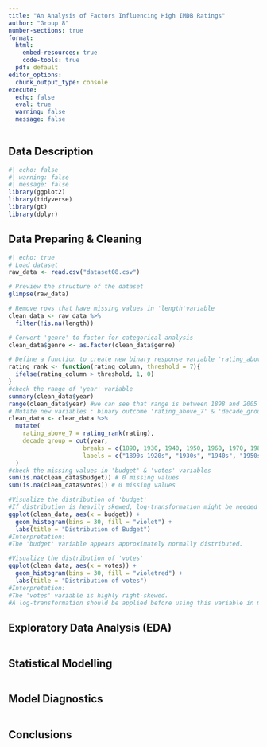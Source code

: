 ---
title: "An Analysis of Factors Influencing High IMDB Ratings"
author: "Group 8"
number-sections: true
format: 
  html:
    embed-resources: true
    code-tools: true
  pdf: default
editor_options:
  chunk_output_type: console
execute: 
  echo: false
  eval: true
  warning: false
  message: false
---

##  Data Description

```{=tex}
\textbf{Source}: IMDB film database

\textbf{Description of variables:}
\begin{itemize}
  \item \texttt{film\_id}: Unique identifier
  \item \texttt{year}: Year of release
  \item \texttt{length}: Duration (minutes)
  \item \texttt{budget}: Production budget (in \$10 million)
  \item \texttt{votes}: Number of viewer votes
  \item \texttt{genre}: Genre of the film
  \item \texttt{rating}: IMDB score from 0--10
\end{itemize}

\textbf{Total observations}: 2,847 films

\textbf{Objective of the analysis}: To determine which factors of films are associated with an IMDB rating above 7 by using a Generalised Linear Model (GLM).
```

```{r}
#| echo: false
#| warning: false
#| message: false
library(ggplot2)
library(tidyverse)
library(gt)
library(dplyr)

```

##  Data Preparing & Cleaning

```{r}
#| echo: true
# Load dataset
raw_data <- read.csv("dataset08.csv")

# Preview the structure of the dataset
glimpse(raw_data)

# Remove rows that have missing values in 'length'variable
clean_data <- raw_data %>%
  filter(!is.na(length))

# Convert 'genre' to factor for categorical analysis
clean_data$genre <- as.factor(clean_data$genre)

# Define a function to create new binary response variable 'rating_above7'
rating_rank <- function(rating_column, threshold = 7){
  ifelse(rating_column > threshold, 1, 0)
}
#check the range of 'year' variable
summary(clean_data$year)
range(clean_data$year) #we can see that range is between 1898 and 2005
# Mutate new variables : binary outcome 'rating_above_7' & 'decade_group'
clean_data <- clean_data %>%
  mutate(
    rating_above_7 = rating_rank(rating),
    decade_group = cut(year, 
                     breaks = c(1890, 1930, 1940, 1950, 1960, 1970, 1980, 1990, 2000, 2010), 
                     labels = c("1890s-1920s", "1930s", "1940s", "1950s", "1960s", "1970s", "1980s", "1990s", "2000s"))
  )
#check the missing values in 'budget' & 'votes' variables
sum(is.na(clean_data$budget)) # 0 missing values
sum(is.na(clean_data$votes)) # 0 missing values

#Visualize the distribution of 'budget'
#If distribution is heavily skewed, log-transformation might be needed
ggplot(clean_data, aes(x = budget)) + 
  geom_histogram(bins = 30, fill = "violet") + 
  labs(title = "Distribution of Budget")
#Interpretation:
#The 'budget' variable appears approximately normally distributed.

#Visualize the distribution of 'votes'
ggplot(clean_data, aes(x = votes)) + 
  geom_histogram(bins = 30, fill = "violetred") + 
  labs(title = "Distribution of votes")
#Interpretation:
#The 'votes' variable is highly right-skewed.
#A log-transformation should be applied before using this variable in modelling.
```


## Exploratory Data Analysis (EDA)

```{r}

```

## Statistical Modelling

```{r}

```

## Model Diagnostics

```{r}

```

## Conclusions
